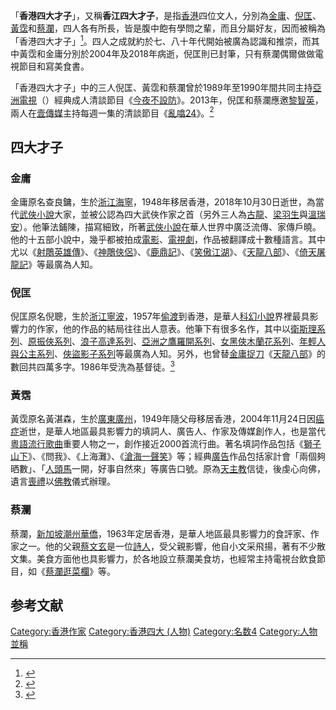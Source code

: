 「'''香港四大才子'''」，又稱'''香江四大才子'''，是指[[香港|香港]]四位文人，分別為[[金庸|金庸]]、[[倪匡|倪匡]]、[[黃霑|黃霑]]和[[蔡瀾|蔡瀾]]，四人各有所長，皆是腹中飽有學問之輩，而且分屬好友，因而被稱為「香港四大才子」<ref>{{cite web|url=http://www.sc.xinhuanet.com/content/2004-11/25/content_3280069.htm|title=黃霑駕鶴去　「巴蜀鬼才」痛惜「香港鬼才」|work=新華網|archive-url=https://web.archive.org/web/20121129121711/http://www.sc.xinhuanet.com/content/2004-11/25/content_3280069.htm|archive-date=2012-11-29|date=2004-11-25|author=陈静}}</ref>。四人之成就約於七、八十年代開始被廣為認識和推崇，而其中黃霑和金庸分別於2004年及2018年病逝，倪匡則已封筆，只有蔡瀾偶爾做做電視節目和寫美食書。

「香港四大才子」中的三人倪匡、黃霑和蔡瀾曾於1989年至1990年間共同主持[[亞洲電視|亞洲電視]]（{{lang|en|ATV}}）經典成人清談節目《[[今夜不設防_(亞洲電視)|今夜不設防]]》。2013年，倪匡和蔡瀾應邀[[黎智英|黎智英]]，兩人在[[壹傳媒|壹傳媒]]主持每週一集的清談節目《[[亂噏24|亂噏24]]》。<ref>{{Cite web |url=http://ent.163.com/ent/editor/music/041125/041125_346096.html |title=霑叔既死，「香港四大才子」终成温故符号 |accessdate=2008-04-12 |archive-date=2006-09-09 |archive-url=https://web.archive.org/web/20060909115736/http://ent.163.com/ent/editor/music/041125/041125_346096.html |dead-url=no }}</ref>

==四大才子==
===金庸===
{{main|金庸}}
金庸原名查良鏞，生於[[浙江|浙江]][[海寧|海寧]]，1948年移居香港，2018年10月30日逝世，為當代[[武俠小說|武俠小說]]大家，並被公認為四大武俠作家之首（另外三人為[[古龍|古龍]]、[[梁羽生|梁羽生]]與[[溫瑞安|溫瑞安]]）。他筆法鋪陳，描寫細致，所著[[武俠小說|武俠小說]]在華人世界中廣泛流傳、家傳戶曉。他的十五部小說中，幾乎都被拍成[[電影|電影]]、[[電視劇|電視劇]]，作品被翻譯成十數種語言。其中尤以《[[射鵰英雄傳|射鵰英雄傳]]》、《[[神鵰俠侶|神鵰俠侶]]》、《[[鹿鼎記|鹿鼎記]]》、《[[笑傲江湖|笑傲江湖]]》、《[[天龍八部_(小說)|天龍八部]]》、《[[倚天屠龍記|倚天屠龍記]]》等最廣為人知。

===倪匡===
{{main|倪匡}}
倪匡原名倪聰，生於[[浙江|浙江]][[寧波|寧波]]，1957年[[偷渡|偷渡]]到香港，是華人[[科幻小說|科幻小說]]界裡最具影響力的作家，他的作品的結局往往出人意表。他筆下有很多名作，其中以[[衛斯理系列|衛斯理系列]]、[[原振俠系列|原振俠系列]]、[[浪子高達系列|浪子高達系列]]、[[亞洲之鷹羅開系列|亞洲之鷹羅開系列]]、[[女黑俠木蘭花系列|女黑俠木蘭花系列]]、[[年輕人與公主系列|年輕人與公主系列]]、[[俠盜影子系列|俠盜影子系列]]等最廣為人知。另外，也曾替[[金庸|金庸]][[捉刀|捉刀]]《[[天龍八部|天龍八部]]》的數回共四萬多字。1986年受洗為基督徒。<ref>{{cite news |language = 中文 |author = CINDY ZHANG |url = http://chinese.christianpost.com/article/%E4%BD%9C%E5%AE%B6-%E8%A1%9B%E6%96%AF%E7%90%86-%E5%80%AA%E5%8C%A1-%E6%88%91%E7%82%BA%E4%BD%95%E6%A3%84%E4%BD%9B%E4%BF%A1%E8%80%B6%E7%A9%8C-14935/ |title = 作家「衛斯理」倪匡：我為何棄佛信耶穌？ |publisher = 基督郵報 |date = 2013年7月24日 |accessdate = 2015年1月14日 |archive-url = https://web.archive.org/web/20150317235515/http://chinese.christianpost.com/article/%E4%BD%9C%E5%AE%B6-%E8%A1%9B%E6%96%AF%E7%90%86-%E5%80%AA%E5%8C%A1-%E6%88%91%E7%82%BA%E4%BD%95%E6%A3%84%E4%BD%9B%E4%BF%A1%E8%80%B6%E7%A9%8C-14935 |archive-date = 2015年3月17日 |dead-url = yes }}</ref>

===黃霑===
{{main|黃霑}}
黃霑原名黃湛森，生於[[廣東|廣東]][[廣州|廣州]]，1949年隨父母移居香港，2004年11月24日因[[癌症|癌症]]逝世，是華人地區最具影響力的填詞人、廣告人、作家及傳媒創作人，也是當代[[粵語流行歌曲|粵語流行歌曲]]重要人物之一，創作接近2000首流行曲。著名填詞作品包括《[[獅子山下|獅子山下]]》、《問我》、《上海灘》、《[[滄海一聲笑|滄海一聲笑]]》等；經典[[廣告|廣告]]作品包括家計會「兩個夠晒數」、「[[人頭馬|人頭馬]]一開，好事自然來」等廣告口號。原為[[天主教|天主教]]信徒，後虔心向佛，遺言[[喪禮|喪禮]]以[[佛教|佛教]]儀式辦理。

===蔡瀾===
{{main|蔡瀾}}
蔡瀾，[[新加坡|新加坡]][[潮州|潮州]][[華僑|華僑]]，1963年定居香港，是華人地區最具影響力的食評家、作家之一。他的父親[[蔡文玄|蔡文玄]]是一位[[詩人|詩人]]，受父親影響，他自小文采飛揚，著有不少散文集。美食方面他也具影響力，於各地設立蔡瀾美食坊，也經常主持電視台飲食節目，如《[[蔡瀾逛菜欄|蔡瀾逛菜欄]]》等。

==参考文献==
<div class="references-small">
<references/>
</div>

[[Category:香港作家|Category:香港作家]]
[[Category:香港四大_(人物)|Category:香港四大 (人物)]]
[[Category:名数4|Category:名数4]]
[[Category:人物並稱|Category:人物並稱]]